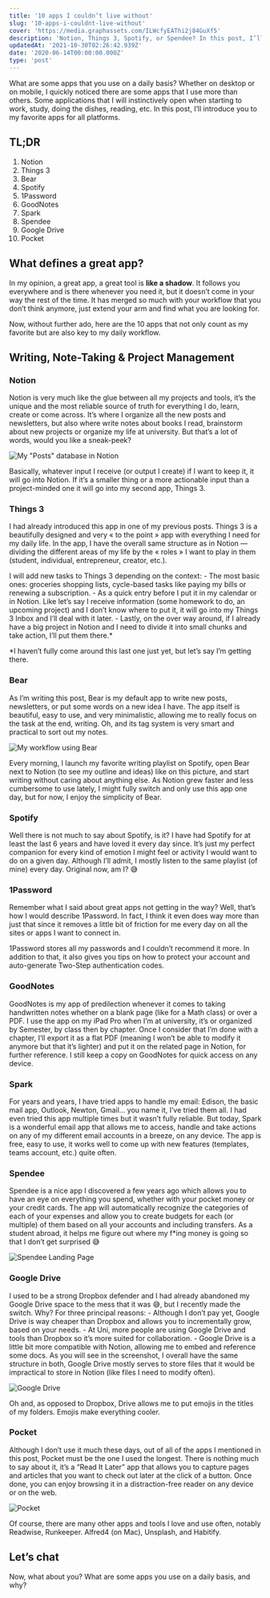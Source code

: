 ```yaml
---
title: '10 apps I couldn’t live without'
slug: '10-apps-i-couldnt-live-without'
cover: 'https://media.graphassets.com/ILWcfyEAThi2j84GuXf5'
description: 'Notion, Things 3, Spotify, or Spendee? In this post, I’ll introduce you to my favorite apps for all platforms.'
updatedAt: '2021-10-30T02:26:42.939Z'
date: '2020-06-14T00:00:00.000Z'
type: 'post'
---
```


What are some apps that you use on a daily basis? Whether on desktop or on mobile, I quickly noticed there are some apps that I use more than others. Some applications that I will instinctively open when starting to work, study, doing the dishes, reading, etc. In this post, I’ll introduce you to my favorite apps for all platforms.

## TL;DR

1. Notion
2. Things 3
3. Bear
4. Spotify
5. 1Password
6. GoodNotes
7. Spark
8. Spendee
9. Google Drive
10. Pocket

## What defines a great app?

In my opinion, a great app, a great tool is **like a shadow**. It follows you everywhere and is there whenever you need it, but it doesn’t come in your way the rest of the time. It has merged so much with your workflow that you don’t think anymore, just extend your arm and find what you are looking for.

Now, without further ado, here are the 10 apps that not only count as my favorite but are also key to my daily workflow.

## Writing, Note-Taking & Project Management

### Notion

Notion is very much like the glue between all my projects and tools, it’s the unique and the most reliable source of truth for everything I do, learn, create or come across. It’s where I organize all the new posts and newsletters, but also where write notes about books I read, brainstorm about new projects or organize my life at university. But that’s a lot of words, would you like a sneak-peek?

![My "Posts" database in Notion](https://media.graphcms.com/adGAOIOTIoIT2F8nbFQR)

Basically, whatever input I receive (or output I create) if I want to keep it, it will go into Notion. If it’s a smaller thing or a more actionable input than a project-minded one it will go into my second app, Things 3.

### Things 3

I had already introduced this app in one of my previous posts. Things 3 is a beautifully designed and very « to the point » app with everything I need for my daily life. In the app, I have the overall same structure as in Notion — dividing the different areas of my life by the « roles » I want to play in them (student, individual, entrepreneur, creator, etc.).

I will add new tasks to Things 3 depending on the context: - The most basic ones: groceries shopping lists, cycle-based tasks like paying my bills or renewing a subscription. - As a quick entry before I put it in my calendar or in Notion. Like let’s say I receive information (some homework to do, an upcoming project) and I don’t know where to put it, it will go into my Things 3 Inbox and I’ll deal with it later. - Lastly, on the over way around, if I already have a big project in Notion and I need to divide it into small chunks and take action, I’ll put them there.\*

\*I haven’t fully come around this last one just yet, but let’s say I’m getting there.

### Bear

As I’m writing this post, Bear is my default app to write new posts, newsletters, or put some words on a new idea I have. The app itself is beautiful, easy to use, and very minimalistic, allowing me to really focus on the task at the end, writing. Oh, and its tag system is very smart and practical to sort out my notes.

![My workflow using Bear](https://media.graphcms.com/brICNeddSbSzQxWBSlQo)

Every morning, I launch my favorite writing playlist on Spotify, open Bear next to Notion (to see my outline and ideas) like on this picture, and start writing without caring about anything else. As Notion grew faster and less cumbersome to use lately, I might fully switch and only use this app one day, but for now, I enjoy the simplicity of Bear.

### Spotify

Well there is not much to say about Spotify, is it? I have had Spotify for at least the last 6 years and have loved it every day since. It’s just my perfect companion for every kind of emotion I might feel or activity I would want to do on a given day. Although I’ll admit, I mostly listen to the same playlist (of mine) every day. Original now, am I? 😅

### 1Password

Remember what I said about great apps not getting in the way? Well, that’s how I would describe 1Password. In fact, I think it even does way more than just that since it removes a little bit of friction for me every day on all the sites or apps I want to connect in.

1Password stores all my passwords and I couldn’t recommend it more. In addition to that, it also gives you tips on how to protect your account and auto-generate Two-Step authentication codes.

### GoodNotes

GoodNotes is my app of predilection whenever it comes to taking handwritten notes whether on a blank page (like for a Math class) or over a PDF. I use the app on my iPad Pro when I’m at university, it’s or organized by Semester, by class then by chapter. Once I consider that I’m done with a chapter, I’ll export it as a flat PDF (meaning I won’t be able to modify it anymore but that it’s lighter) and put it on the related page in Notion, for further reference. I still keep a copy on GoodNotes for quick access on any device.

### Spark

For years and years, I have tried apps to handle my email: Edison, the basic mail app, Outlook, Newton, Gmail… you name it, I’ve tried them all. I had even tried this app multiple times but it wasn’t fully reliable. But today, Spark is a wonderful email app that allows me to access, handle and take actions on any of my different email accounts in a breeze, on any device. The app is free, easy to use, it works well to come up with new features (templates, teams account, etc.) quite often.

### Spendee

Spendee is a nice app I discovered a few years ago which allows you to have an eye on everything you spend, whether with your pocket money or your credit cards. The app will automatically recognize the categories of each of your expenses and allow you to create budgets for each (or multiple) of them based on all your accounts and including transfers. As a student abroad, it helps me figure out where my f\*ing money is going so that I don’t get surprised 😅

![Spendee Landing Page](https://media.graphcms.com/P4Jmh1fSFGnYzMKBYyvn)

### Google Drive

I used to be a strong Dropbox defender and I had already abandoned my Google Drive space to the mess that it was 😅, but I recently made the switch. Why? For three principal reasons: - Although I don’t pay yet, Google Drive is way cheaper than Dropbox and allows you to incrementally grow, based on your needs. - At Uni, more people are using Google Drive and tools than Dropbox so it’s more suited for collaboration. - Google Drive is a little bit more compatible with Notion, allowing me to embed and reference some docs. As you will see in the screenshot, I overall have the same structure in both, Google Drive mostly serves to store files that it would be impractical to store in Notion (like files I need to modify often).

![Google Drive](https://media.graphcms.com/N7GHGB34RlmBY9NDzkt0)

Oh and, as opposed to Dropbox, Drive allows me to put emojis in the titles of my folders. Emojis make everything cooler.

### Pocket

Although I don’t use it much these days, out of all of the apps I mentioned in this post, Pocket must be the one I used the longest. There is nothing much to say about it, it’s a “Read It Later” app that allows you to capture pages and articles that you want to check out later at the click of a button. Once done, you can enjoy browsing it in a distraction-free reader on any device or on the web.

![Pocket](https://media.graphcms.com/L6z9bmsaTwy8n5bBYPU2)

Of course, there are many other apps and tools I love and use often, notably Readwise, Runkeeper. Alfred4 (on Mac), Unsplash, and Habitify.

## Let’s chat

Now, what about you? What are some apps you use on a daily basis, and why?
